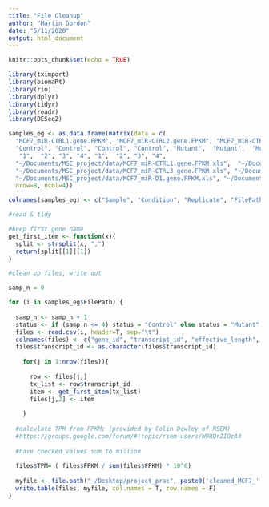 ```yaml
---
title: "File Cleanup"
author: "Martin Gordon"
date: "5/11/2020"
output: html_document
---
```


```r
knitr::opts_chunk$set(echo = TRUE)
```


```R
library(tximport)
library(biomaRt)
library(rio)
library(dplyr)
library(tidyr)
library(readr)
library(DESeq2)
```


```r
samples_eg <- as.data.frame(matrix(data = c(
  "MCF7_miR-CTRL1.gene.FPKM", "MCF7_miR-CTRL2.gene.FPKM", "MCF7_miR-CTRL3.gene.FPKM","MCF7_miR-CTRL4.gene.FPKM",   "MCF7_miR-D1.gene.FPKM", "MCF7_miR-D2.gene.FPKM", "MCF7_miR-D3.gene.FPKM", "MCF7_miR-D4.gene.FPKM", 
  "Control", "Control", "Control", "Control", "Mutant",  "Mutant",  "Mutant",  "Mutant",
   "1",  "2", "3", "4", "1",  "2", "3", "4", 
  "~/Documents/MSC_project/data/MCF7_miR-CTRL1.gene.FPKM.xls",  "~/Documents/MSC_project/data/MCF7_miR-CTRL2.gene.FPKM.xls",
  "~/Documents/MSC_project/data/MCF7_miR-CTRL3.gene.FPKM.xls", "~/Documents/MSC_project/data/MCF7_miR-CTRL4.gene.FPKM.xls",
  "~/Documents/MSC_project/data/MCF7_miR-D1.gene.FPKM.xls", "~/Documents/MSC_project/data/MCF7_miR-D2.gene.FPKM.xls", "~/Documents/MSC_project/data/MCF7_miR-D3.gene.FPKM.xls", "~/Documents/MSC_project/data/MCF7_miR-D4.gene.FPKM.xls"), 
  nrow=8, ncol=4))

colnames(samples_eg) <- c("Sample", "Condition", "Replicate", "FilePath")
```

```r
#read & tidy

#keep first gene name
get_first_item <- function(x){
  split <- strsplit(x, ",")
  return(split[[1]][1])
}
```

```r

#clean up files, write out

samp_n = 0

for (i in samples_eg$FilePath) {
  
  samp_n <- samp_n + 1 
  status <- if (samp_n <= 4) status = "Control" else status = "Mutant"
  files <- read.csv(i, header=T, sep="\t")
  colnames(files) <- c("gene_id", "transcript_id", "effective_length", "expected_count", "FPKM")
  files$transcript_id <- as.character(files$transcript_id)
   
    for(j in 1:nrow(files)){
    
      row <- files[j,]
      tx_list <- row$transcript_id
      item <- get_first_item(tx_list)
      files[j,2] <- item
  
    }
  
  #calculate TPM from FPKM; (provided by Colin Dewley of RSEM)
  #https://groups.google.com/forum/#!topic/rsem-users/W9RQrZIOzA4
  
  #have checked values sum to million
  
  files$TPM= ( files$FPKM / sum(files$FPKM) * 10^6)
  
  myfile <- file.path("~/Desktop/project_prac", paste0('cleaned_MCF7_', status, counter, ".txt", sep = ""))
  write.table(files, myfile, col.names = T, row.names = F) 
}



```

